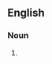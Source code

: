 {{also|bug-bears}}

==English==

===Noun===
{{head|en|noun plural form}}

# {{plural of|bugbear|lang=en}}